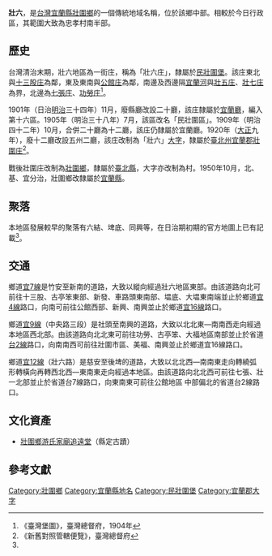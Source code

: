 {{noteTA
|1 = zh-cn:庄; zh-hk:庄; zh-tw:庄;
}}
'''壯六'''，是[[台灣|台灣]][[宜蘭縣|宜蘭縣]][[壯圍鄉|壯圍鄉]]的一個傳統地域名稱，位於該鄉中部。相較於今日行政區，其範圍大致為忠孝村南半部。

==歷史==
台灣清治末期，壯六地區為一街庄，稱為「壯六庄」，隸屬於[[民壯圍堡|民壯圍堡]]。該庄東北與[[十三股庄|十三股庄]]為鄰，東及東南與[[公館_(宜蘭縣)|公館庄]]為鄰，南邊及西邊隔[[宜蘭河|宜蘭河]]與[[壯五庄|壯五庄]]、[[壯七庄|壯七庄]]為界，北邊為[[七張庄|七張庄]]、[[功勞庄|功勞庄]]<ref name="臺灣堡圖">《臺灣堡圖》，臺灣總督府，1904年</ref>。

1901年（日治[[明治|明治]]三十四年）11月，廢縣廳改設二十廳，該庄隸屬於[[宜蘭廳|宜蘭廳]]，編入第十六區。1905年（明治三十八年）7月，該區改名「民壯圍區」。1909年（明治四十二年）10月，合併二十廳為十二廳，該庄仍隸屬於宜蘭廳。1920年（[[大正|大正]]九年），廢十二廳改設五州二廳，該庄改制為「壯六」[[大字|大字]]，隸屬於[[臺北州|臺北州]][[宜蘭郡|宜蘭郡]][[壯圍庄|壯圍庄]]<ref>《新舊對照管轄便覽》，臺灣總督府</ref>。

戰後壯圍庄改制為[[壯圍鄉|壯圍鄉]]，隸屬於[[臺北縣|臺北縣]]，大字亦改制為村。1950年10月，北、基、宜分治，壯圍鄉改隸屬於[[宜蘭縣|宜蘭縣]]。

==聚落==
本地區發展較早的聚落有六結、埤底、同興等，在日治期初期的官方地圖上已有記載<ref name="臺灣堡圖"/>。

==交通==
鄉道[[宜7線|宜7線]]是竹安至新南的道路，大致以縱向經過壯六地區東部。由該道路向北可前往十三股、古亭笨東部、新發、車路頭東南部、塭底、大塭東南端並止於鄉道[[宜4線|宜4線]]路口，向南可前往公館西部、新興、南興並止於鄉道[[宜16線|宜16線]]路口。

鄉道[[宜9線|宜9線]]（中央路三段）是社頭至南興的道路，大致以北北東—南南西走向經過本地區西北部。由該道路向北北東可前往功勞、古亭笨、大福地區南部並止於省道[[台2線|台2線]]路口，向南南西可前往壯圍市區、美福、南興並止於鄉道宜16線路口。

鄉道[[宜12線|宜12線]]（壯六路）是慈安至後埤的道路，大致以北北西—南南東走向轉繞弧形轉橫向再轉西北西—東南東走向經過本地區。由該道路向北北西可前往七張、壯一北部並止於省道台7線路口，向東南東可前往公館地區
中部偏北的省道台2線路口。

==文化資產==
*[[壯圍鄉游氏家廟追遠堂|壯圍鄉游氏家廟追遠堂]]（縣定古蹟）

== 參考文獻 ==
{{reflist}}

{{宜蘭郡}}

[[Category:壯圍鄉|Category:壯圍鄉]]
[[Category:宜蘭縣地名|Category:宜蘭縣地名]]
[[Category:民壯圍堡|Category:民壯圍堡]]
[[Category:宜蘭郡大字|Category:宜蘭郡大字]]